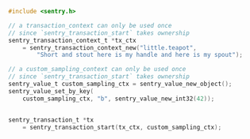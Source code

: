 ```c
#include <sentry.h>

// a transaction_context can only be used once
// since `sentry_transaction_start` takes ownership
sentry_transaction_context_t *tx_ctx
    = sentry_transaction_context_new("little.teapot",
        "Short and stout here is my handle and here is my spout");

// a custom_sampling_context can only be used once
// since `sentry_transaction_start` takes ownership
sentry_value_t custom_sampling_ctx = sentry_value_new_object();
sentry_value_set_by_key(
    custom_sampling_ctx, "b", sentry_value_new_int32(42));


sentry_transaction_t *tx
    = sentry_transaction_start(tx_ctx, custom_sampling_ctx);
```
